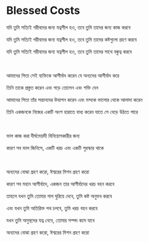 # Blessed Costs

যদি তুমি সত্যিই গরীবদের জন্য যত্নশীল হও, তবে তুমি তাদের জন্য কাজ করবে

যদি তুমি সত্যিই গরীবদের জন্য যত্নশীল হও, তবে তুমি তাদের কষ্টগুলো গ্রহণ করবে

যদি তুমি সত্যিই গরীবদের জন্য যত্নশীল হও, তবে তুমি তাদের সাথে বন্ধুত্ব করবে

<p></p>

<br />

আমাদের পিতা সেই ব্যক্তিকে আশীর্বাদ করেন যে অন্যদের আশীর্বাদ করে

তিনি তাকে প্রস্তুত করেন এবং গড়ে তোলেন এবং শক্তি দেন

আমাদের পিতা তাঁর সন্তানদের উত্থাপন করেন এবং মন্দকে ভালোর থেকে আলাদা করেন

তিনি একজনকে নিজের একটি অংশ হারাতে বাধ্য করেন যাতে সে বেড়ে উঠতে পারে

<br />

ভাল কাজ করা দীর্ঘমেয়াদী বিনিয়োগকারীর জন্য

কারণ সব ভাল জিনিসে, একটি খরচ এবং একটি পুরস্কার থাকে

<br />

অন্যদের বোঝা গ্রহণ করো, ঈশ্বরের মিশন গ্রহণ করো

কারণ সব মহান আশীর্বাদে, একজন তার আশীর্বাদের খরচ বহন করবে

তাহলে যখন তুমি তোমার গাল ঘুরিয়ে দেবে, তুমি কষ্ট অনুভব করবে

এবং যখন তুমি অতিরিক্ত পথ চলবে, তুমি খরচ বহন করবে

যখন তুমি অসুস্থদের যত্ন নেবে, তোমার সম্পদ কমে যাবে

অন্যদের বোঝা গ্রহণ করো, ঈশ্বরের মিশন গ্রহণ করো
